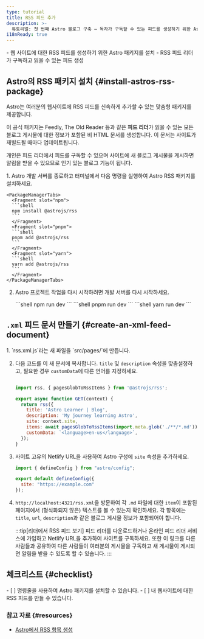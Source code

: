 ```yaml
---
type: tutorial
title: RSS 피드 추가
description: >-
  튜토리얼: 첫 번째 Astro 블로그 구축 — 독자가 구독할 수 있는 피드를 생성하기 위한 Astro의 공식 패키지를 설치하세요.
i18nReady: true
---
```



<PreCheck>
  - 웹 사이트에 대한 RSS 피드를 생성하기 위한 Astro 패키지를 설치
  - RSS 피드 리더가 구독하고 읽을 수 있는 피드 생성
</PreCheck>

## Astro의 RSS 패키지 설치 \{#install-astros-rss-package\}

Astro는 여러분의 웹사이트에 RSS 피드를 신속하게 추가할 수 있는 맞춤형 패키지를 제공합니다.

이 공식 패키지는 Feedly, The Old Reader 등과 같은 **피드 리더**가 읽을 수 있는 모든 블로그 게시물에 대한 정보가 포함된 비 HTML 문서를 생성합니다. 이 문서는 사이트가 재빌드될 때마다 업데이트됩니다.

개인은 피드 리더에서 피드를 구독할 수 있으며 사이트에 새 블로그 게시물을 게시하면 알림을 받을 수 있으므로 인기 있는 블로그 기능이 됩니다.

<Steps>
1. Astro 개발 서버를 종료하고 터미널에서 다음 명령을 실행하여 Astro RSS 패키지를 설치하세요.

    <PackageManagerTabs>
      <Fragment slot="npm">
      ```shell
      npm install @astrojs/rss
      ```
      </Fragment>
      <Fragment slot="pnpm">
      ```shell
      pnpm add @astrojs/rss
      ```
      </Fragment>
      <Fragment slot="yarn">
      ```shell
      yarn add @astrojs/rss
      ```
      </Fragment>
    </PackageManagerTabs>

2. Astro 프로젝트 작업을 다시 시작하려면 개발 서버를 다시 시작하세요.

    <PackageManagerTabs>
      <Fragment slot="npm">
      ```shell
      npm run dev
      ```
      </Fragment>
      <Fragment slot="pnpm">
      ```shell
      pnpm run dev
      ```
      </Fragment>
      <Fragment slot="yarn">
      ```shell
      yarn run dev
      ```
      </Fragment>
    </PackageManagerTabs>
</Steps>

## `.xml` 피드 문서 만들기 \{#create-an-xml-feed-document\}

<Steps>
1. `rss.xml.js`라는 새 파일을 `src/pages/`에 만듭니다.

2. 다음 코드를 이 새 문서에 복사합니다. `title` 및 `description` 속성을 맞춤설정하고, 필요한 경우 `customData`에 다른 언어를 지정하세요.

    ```js title="src/pages/rss.xml.js"

    import rss, { pagesGlobToRssItems } from '@astrojs/rss';

    export async function GET(context) {
      return rss({
        title: 'Astro Learner | Blog',
        description: 'My journey learning Astro',
        site: context.site,
        items: await pagesGlobToRssItems(import.meta.glob('./**/*.md')),
        customData: `<language>en-us</language>`,
      });
    }
    ```

3. 사이트 고유의 Netlify URL을 사용하여 Astro 구성에 `site` 속성을 추가하세요.

    ```js title="astro.config.mjs" ins={4}
    import { defineConfig } from "astro/config";

    export default defineConfig({
      site: "https://example.com"
    });
    ```

4. `http://localhost:4321/rss.xml`을 방문하여 각 `.md` 파일에 대한 `item`이 포함된 페이지에서 (형식화되지 않은) 텍스트를 볼 수 있는지 확인하세요. 각 항목에는 `title`, `url`, `description`과 같은 블로그 게시물 정보가 포함되어야 합니다.

    :::tip[리더에서 RSS 피드 보기]
    피드 리더를 다운로드하거나 온라인 피드 리더 서비스에 가입하고 Netlify URL을 추가하여 사이트를 구독하세요. 또한 이 링크를 다른 사람들과 공유하여 다른 사람들이 여러분의 게시물을 구독하고 새 게시물이 게시되면 알림을 받을 수 있도록 할 수 있습니다.
    :::

</Steps>

<Box icon="check-list">

## 체크리스트 \{#checklist\}

<Checklist>
- [ ] 명령줄을 사용하여 Astro 패키지를 설치할 수 있습니다.
- [ ] 내 웹사이트에 대한 RSS 피드를 만들 수 있습니다.
</Checklist>
</Box>

### 참고 자료 \{#resources\}

- [Astro에서 RSS 항목 생성](/ko/guides/rss/#using-glob-imports)
